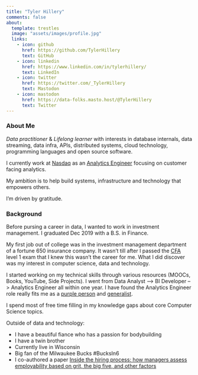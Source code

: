 ```yaml
---
title: "Tyler Hillery"
comments: false
about:
  template: trestles
  image: "assets/images/profile.jpg" 
  links:
    - icon: github
      href: https://github.com/TylerHillery
      text: GitHub
    - icon: linkedin
      href: https://www.linkedin.com/in/tylerhillery/
      text: LinkedIn
    - icon: twitter
      href: https://twitter.com/_TylerHillery
      text: Mastodon
    - icon: mastodon
      href: https://data-folks.masto.host/@TylerHillery
      text: Twitter
---
```

### **About Me**
*Data practitioner* & *Lifelong learner* with interests in database internals, data streaming, data infra, APIs, distributed systems, cloud technology, programming languages and open source software. 

I currently work at [Nasdaq](https://www.nasdaq.com/) as an [Analytics Engineer](https://www.getdbt.com/what-is-analytics-engineering/) focusing on customer facing analytics. 

My ambition is to help build systems, infrastructure and technology that empowers others.

I'm driven by gratitude.

### **Background**
Before pursing a career in data, I wanted to work in investment management. I graduated Dec 2019 with a B.S. in Finance.

My first job out of college was in the investment management department of a fortune 650 insurance company. It wasn't till after I passed the [CFA](https://www.cfainstitute.org/en/programs/cfa/charter) level 1 exam that I knew this wasn't the career for me. What I did discover was my interest in computer science, data and technology. 

I started working on my technical skills through various resources (MOOCs, Books, YouTube, Side Projects). I went from Data Analyst --> BI Developer --> Analytics Engineer all within one year. I have found the Analytics Engineer role really fits me as a [purple person](https://www.getdbt.com/blog/we-the-purple-people/) and [generalist](https://www.youtube.com/watch?v=wB0ulHmvU7E). 

I spend most of free time filling in my knowledge gaps about core Computer Science topics.

Outside of data and technology: 

- I have a beautiful fiance who has a passion for bodybuilding
- I have a twin brother 
- Currently live in Wisconsin 
- Big fan of the Milwaukee Bucks #BucksIn6
- I co-authored a paper [Inside the hiring process: how managers assess employability based on grit, the big five, and other factors ](https://www.researchgate.net/publication/335182644_Inside_the_hiring_process_how_managers_assess_employability_based_on_grit_the_big_five_and_other_factors)
